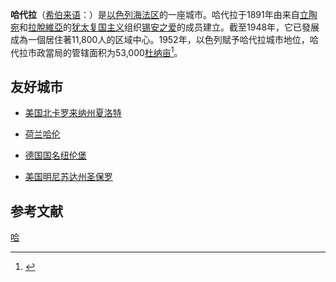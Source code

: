{{Infobox Settlement
| name = 哈代拉<br/>חֲדֵרָה
| image_skyline = Kikar haTisha and haNasi Weitzman st-Hadera 01.jpg
| imagesize = 250px
| image_caption = 
| image_flag = 
| image_shield = Hadera COA.png
| pushpin_map = Israel
| pushpin_label_position = bottom
| subdivision_type = 国家
| subdivision_name = {{ISR}}
| subdivision_type1 = [[以色列行政区划|区]]
| subdivision_name1 = [[海法区|海法区]]
| subdivision_type2 = 
| subdivision_name2 = 
| elevation_m = 
| elevation_ft = 
| area_total_km2 = 
| population_as_of = 2007年
| population_total = 77100
| population_density_km2 = 
| timezone = 
| utc_offset = 
| timezone_DST = 
| utc_offset_DST = 
| latd = 32
| latm = 27
| lats = 
| latNS = N
| longd = 34
| longm = 55
| longs = 
| longEW = E
| website =  
}}
'''哈代拉'''（[[希伯来语|希伯来语]]：'''{{lang|hi|חֲדֵרָה}}'''）是[[以色列|以色列]][[海法区|海法区]]的一座城市。哈代拉于1891年由来自[[立陶宛|立陶宛]]和[[拉脫維亞|拉脫維亞]]的[[犹太复国主义|犹太复国主义]]组织[[锡安之爱|锡安之爱]]的成员建立。截至1948年，它已發展成為一個居住著11,800人的区域中心。1952年，以色列賦予哈代拉城市地位，哈代拉市政當局的管辖面积为53,000[[杜纳亩|杜纳亩]]<ref name="Haaretz">{{cite news | url=http://www.haaretz.com/new-urbanism-israeli-style-1.258375 | title=New Urbanism, Israeli Style | access-date=2008-11-28 | publisher=Haaretz | archive-date=2016-04-20 | archive-url=https://web.archive.org/web/20160420122925/http://www.haaretz.com/new-urbanism-israeli-style-1.258375 | dead-url=no }}</ref>。
==友好城市==
*{{flagicon|USA}}[[美国|美国]][[夏洛特_(北卡罗来纳州)|北卡罗来纳州夏洛特]]
*{{flagicon|Netherlands}}[[荷兰|荷兰]][[哈伦_(格罗宁根省)|哈伦]]
*{{flagicon|Germany}}[[德国国名|德国国名]][[纽伦堡|纽伦堡]]
*{{flagicon|USA}}[[美国|美国]][[圣保罗_(明尼苏达州)|明尼苏达州圣保罗]]

==参考文献==
{{reflist}}

{{Authority control}}
{{Israel-stub}}

[[Category:以色列城市|哈]]